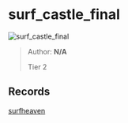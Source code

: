 
# surf_castle_final

![surf_castle_final](https://raw.githubusercontent.com/Sayt123/SurfMapPics/Maps-and-bonuses/csgo/surf_castle_final.jpg)

> Author: **N/A**
>
> Tier 2

## Records

[surfheaven](https://surfheaven.eu/map/surf_castle_final)
